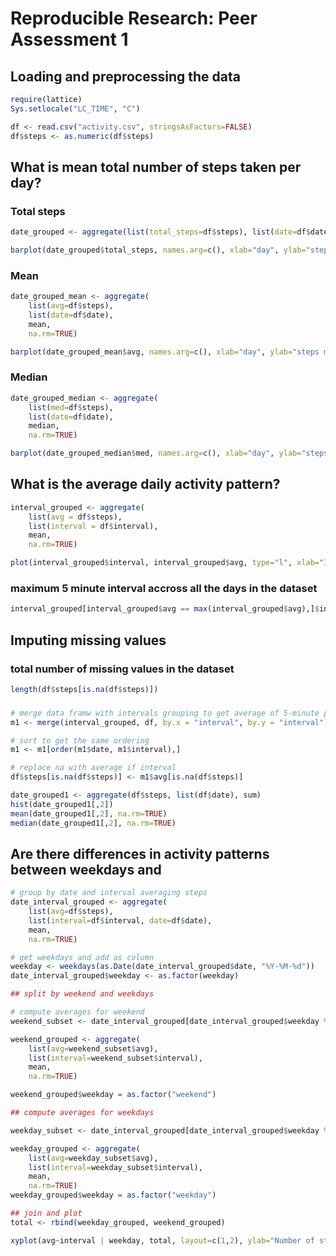 # Reproducible Research: Peer Assessment 1


## Loading and preprocessing the data
```r
require(lattice)
Sys.setlocale("LC_TIME", "C")

df <- read.csv("activity.csv", stringsAsFactors=FALSE)
df$steps <- as.numeric(df$steps)
```


## What is mean total number of steps taken per day?
### Total steps
```r

date_grouped <- aggregate(list(total_steps=df$steps), list(date=df$date), sum)

barplot(date_grouped$total_steps, names.arg=c(), xlab="day", ylab="steps")
```
### Mean
```r
date_grouped_mean <- aggregate(
    list(avg=df$steps),
    list(date=df$date),
    mean,
    na.rm=TRUE)

barplot(date_grouped_mean$avg, names.arg=c(), xlab="day", ylab="steps mean")
```
### Median
```r
date_grouped_median <- aggregate(
    list(med=df$steps),
    list(date=df$date),
    median,
    na.rm=TRUE)

barplot(date_grouped_median$med, names.arg=c(), xlab="day", ylab="steps median")

```

## What is the average daily activity pattern?
```r
interval_grouped <- aggregate(
    list(avg = df$steps),
    list(interval = df$interval),
    mean,
    na.rm=TRUE)

plot(interval_grouped$interval, interval_grouped$avg, type="l", xlab="Interval", ylab="Average steps")
```

### maximum 5 minute interval accross all the days in the dataset
```r
interval_grouped[interval_grouped$avg == max(interval_grouped$avg),]$interval
```


## Imputing missing values
### total number of missing values in the dataset
```r
length(df$steps[is.na(df$steps)])
```

### 
```r
# merge data framw with intervals grouping to get average of 5-minute period
m1 <- merge(interval_grouped, df, by.x = "interval", by.y = "interval")

# sort to get the same ordering
m1 <- m1[order(m1$date, m1$interval),]

# replace na with average if interval
df$steps[is.na(df$steps)] <- m1$avg[is.na(df$steps)]

date_grouped1 <- aggregate(df$steps, list(df$date), sum)
hist(date_grouped1[,2])
mean(date_grouped1[,2], na.rm=TRUE)
median(date_grouped1[,2], na.rm=TRUE)
```

## Are there differences in activity patterns between weekdays and
```r

# group by date and interval averaging steps
date_interval_grouped <- aggregate(
    list(avg=df$steps),
    list(interval=df$interval, date=df$date),
    mean,
    na.rm=TRUE)

# get weekdays and add as column
weekday <- weekdays(as.Date(date_interval_grouped$date, "%Y-%M-%d"))
date_interval_grouped$weekday <- as.factor(weekday)

## split by weekend and weekdays

# compute averages for weekend
weekend_subset <- date_interval_grouped[date_interval_grouped$weekday %in% c("Saturday", "Sunday"),]

weekend_grouped <- aggregate(
    list(avg=weekend_subset$avg),
    list(interval=weekend_subset$interval),
    mean,
    na.rm=TRUE)

weekend_grouped$weekday = as.factor("weekend")

## compute averages for weekdays

weekday_subset <- date_interval_grouped[date_interval_grouped$weekday %in% c("Monday", "Tuesday", "Wednesday", "Thursday",  "Friday"),]

weekday_grouped <- aggregate(
    list(avg=weekday_subset$avg),
    list(interval=weekday_subset$interval),
    mean,
    na.rm=TRUE)
weekday_grouped$weekday = as.factor("weekday")

## join and plot
total <- rbind(weekday_grouped, weekend_grouped)

xyplot(avg~interval | weekday, total, layout=c(1,2), ylab="Number of steps", xlab="Interval", type="l")

```
